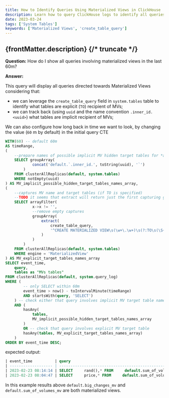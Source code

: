 ```yaml
---
title: How to Identify Queries Using Materialized Views in ClickHouse
description: Learn how to query ClickHouse logs to identify all queries involving Materialized Views within a specified time range.
date: 2023-03-24
tags: ['System Tables']
keywords: ['Materialized Views', 'create_table_query']
---
```


{frontMatter.description}
{/* truncate */}
---

**Question:** How do I show all queries involving materialized views in the last 60m?

**Answer:**

This query will display all queries directed towards Materialized Views considering that:

- we can leverage the `create_table_query` field in `system.tables` table to identify what tables are explicit (`TO`) recipient of MVs;
- we can track back (using `uuid` and the name convention `.inner_id.<uuid>`) what tables are implicit recipient of MVs;

We can also configure how long back in time we want to look, by changing the value (`60` m by default) in the initial query CTE

```sql
WITH(60) -- default 60m
AS timeRange,
(
    --prepare names of possible implicit MV hidden target tables for *any* table with NON NULL uuid
    SELECT groupArray(
            concat('default.`.inner_id.', toString(uuid), '`')
        )
    FROM clusterAllReplicas(default, system.tables)
    WHERE notEmpty(uuid)
) AS MV_implicit_possible_hidden_target_tables_names_array,
(
    --captures MV name and target tables (if TO is specified)
    --TODO it seems that extract will return just the first capturing group :( replace with regexpExtract once available
    SELECT arrayFilter(
            x->x != '',
            --remove empty captures
            groupArray(
                extract(
                    create_table_query,
                    '^CREATE MATERIALIZED VIEW\s(\w+\.\w+)\s(?:TO\s(\S+))?'
                )
            )
        )
    FROM clusterAllReplicas(default, system.tables)
    WHERE engine = 'MaterializedView'
) AS MV_explicit_target_tables_names_array
SELECT event_time,
    query,
    tables as "MVs tables"
FROM clusterAllReplicas(default, system.query_log)
WHERE (
        -- only SELECT within 60m
        event_time > now() - toIntervalMinute(timeRange)
        AND startsWith(query, 'SELECT')
    ) -- check either that query involves implicit MV target table names
    AND (
        hasAny(
            tables,
            MV_implicit_possible_hidden_target_tables_names_array
        )
        OR -- check that query involves explicit MV target table
        hasAny(tables, MV_explicit_target_tables_names_array)
    )
ORDER BY event_time DESC;
```

expected output:

```sql
| event_time          | query                                                                                          | MVs tables                                                            |
| ------------------- | ---------------------------------------------------------------------------------------------- | --------------------------------------------------------------------- |
| 2023-02-23 08:14:14 | SELECT     rand(),* FROM     default.sum_of_volumes,     default.big_changes,     system.users | ["default.big_changes_mv","default.sum_of_volumes_mv","system.users"] |
| 2023-02-23 08:04:47 | SELECT     price,* FROM     default.sum_of_volumes,     default.big_changes                    | ["default.big_changes_mv","default.sum_of_volumes_mv"]                |

```

In this example results above `default.big_changes_mv` and `default.sum_of_volumes_mv` are both materialized views.
